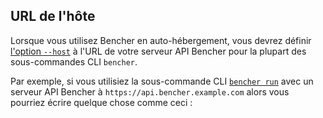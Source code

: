 
## URL de l'hôte

Lorsque vous utilisez Bencher en auto-hébergement,
vous devrez définir [l'option `--host`][host option]
à l'URL de votre serveur API Bencher
pour la plupart des sous-commandes CLI `bencher`.

Par exemple, si vous utilisiez la sous-commande CLI <code><a href="/fr/docs/explanation/bencher-run/">bencher run</a></code>
avec un serveur API Bencher à `https://api.bencher.example.com`
alors vous pourriez écrire quelque chose comme ceci :

<BencherRunCode />

[host option]: /fr/docs/explanation/bencher-run/#--host-url
